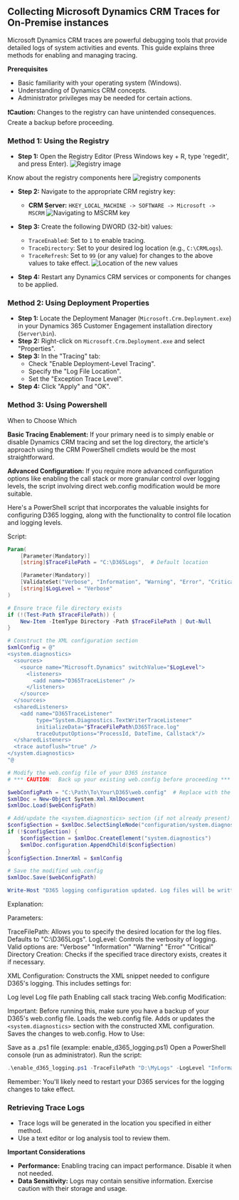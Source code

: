 ## Collecting Microsoft Dynamics CRM Traces for On-Premise instances

Microsoft Dynamics CRM traces are powerful debugging tools that provide detailed logs of system activities and events. This guide explains three methods for enabling and managing tracing.

**Prerequisites**

* Basic familiarity with your operating system (Windows).
* Understanding of Dynamics CRM concepts.
* Administrator privileges may be needed for certain actions.

**❗️Caution:** Changes to the registry can have unintended consequences. Create a backup before proceeding.

### Method 1: Using the Registry

* **Step 1:** Open the Registry Editor (Press Windows key + R, type 'regedit', and press Enter).
![Registry image](./media/onpremise/regedit.png)

Know about the registry components here ![registry components](./media/onpremise/registry1.png)
* **Step 2:** Navigate to the appropriate CRM registry key:
     * **CRM Server:** `HKEY_LOCAL_MACHINE -> SOFTWARE -> Microsoft -> MSCRM`
     ![Navigating to MSCRM key](./media/onpremise/MSCRMkey.gif)
     

* **Step 3:** Create the following DWORD (32-bit) values:
    * `TraceEnabled`: Set to `1` to enable tracing.
    * `TraceDirectory`: Set to your desired log location (e.g., `C:\CRMLogs`).
    * `TraceRefresh`: Set to `99` (or any value) for changes to the above values to take effect.
    ![Location of the new values](./media/onpremise/crm-registry.png)
* **Step 4:**  Restart any Dynamics CRM services or components for changes to be applied. 

### Method 2: Using Deployment Properties 

* **Step 1:** Locate the Deployment Manager (`Microsoft.Crm.Deployment.exe`) in your Dynamics 365 Customer Engagement installation directory (`Server\bin`).
* **Step 2:** Right-click on `Microsoft.Crm.Deployment.exe` and select "Properties".
* **Step 3:** In the "Tracing" tab:
    * Check "Enable Deployment-Level Tracing".
    * Specify the "Log File Location".
    * Set the "Exception Trace Level".
* **Step 4:** Click "Apply" and "OK".

### Method 3: Using Powershell

When to Choose Which

**Basic Tracing Enablement:** If your primary need is to simply enable or disable Dynamics CRM tracing and set the log directory, the article's approach using the CRM PowerShell cmdlets would be the most straightforward.

**Advanced Configuration:** If you require more advanced configuration options like enabling the call stack or more granular control over logging levels, the script involving direct web.config modification would be more suitable.

 Here's a PowerShell script that incorporates the valuable insights for configuring D365 logging, along with the functionality to control file location and logging levels.

Script:

```PowerShell
Param(
    [Parameter(Mandatory)]
    [string]$TraceFilePath = "C:\D365Logs",  # Default location

    [Parameter(Mandatory)]
    [ValidateSet("Verbose", "Information", "Warning", "Error", "Critical")]  
    [string]$LogLevel = "Verbose"
)

# Ensure trace file directory exists
if (!(Test-Path $TraceFilePath)) {
    New-Item -ItemType Directory -Path $TraceFilePath | Out-Null
}

# Construct the XML configuration section
$xmlConfig = @"
<system.diagnostics>
  <sources>
    <source name="Microsoft.Dynamics" switchValue="$LogLevel">
      <listeners>
        <add name="D365TraceListener" />
      </listeners>
    </source>
  </sources>
  <sharedListeners>
    <add name="D365TraceListener" 
         type="System.Diagnostics.TextWriterTraceListener" 
         initializeData="$TraceFilePath\D365Trace.log" 
         traceOutputOptions="ProcessId, DateTime, Callstack"/>
  </sharedListeners>
  <trace autoflush="true" />
</system.diagnostics>
"@

# Modify the web.config file of your D365 instance
# *** CAUTION:  Back up your existing web.config before proceeding ***

$webConfigPath = "C:\Path\To\Your\D365\web.config"  # Replace with the correct path
$xmlDoc = New-Object System.Xml.XmlDocument
$xmlDoc.Load($webConfigPath)

# Add/update the <system.diagnostics> section (if not already present)
$configSection = $xmlDoc.SelectSingleNode("configuration/system.diagnostics")
if (!$configSection) {
    $configSection = $xmlDoc.CreateElement("system.diagnostics")
    $xmlDoc.configuration.AppendChild($configSection)
}
$configSection.InnerXml = $xmlConfig

# Save the modified web.config
$xmlDoc.Save($webConfigPath)

Write-Host "D365 logging configuration updated. Log files will be written to: $TraceFilePath"
```
Explanation:

Parameters:

TraceFilePath: Allows you to specify the desired location for the log files. Defaults to "C:\D365Logs".
LogLevel: Controls the verbosity of logging. Valid options are:
"Verbose"
"Information"
"Warning"
"Error"
"Critical"
Directory Creation: Checks if the specified trace directory exists, creates it if necessary.

XML Configuration: Constructs the XML snippet needed to configure D365's logging. This includes settings for:

Log level
Log file path
Enabling call stack tracing
Web.config Modification:

Important: Before running this, make sure you have a backup of your D365's web.config file.
Loads the web.config file.
Adds or updates the `<system.diagnostics>` section with the constructed XML configuration.
Saves the changes to web.config.
How to Use:

Save as a .ps1 file (example: enable_d365_logging.ps1)
Open a PowerShell console (run as administrator).
Run the script:
```PowerShell
.\enable_d365_logging.ps1 -TraceFilePath "D:\MyLogs" -LogLevel "Information" 
```
Remember: You'll likely need to restart your D365 services for the logging changes to take effect.
### Retrieving Trace Logs

* Trace logs will be generated in the location you specified in either method. 
* Use a text editor or log analysis tool to review them.

**Important Considerations**

* **Performance:** Enabling tracing can impact performance. Disable it when not needed.
* **Data Sensitivity:** Logs may contain sensitive information. Exercise caution with their storage and usage.  
